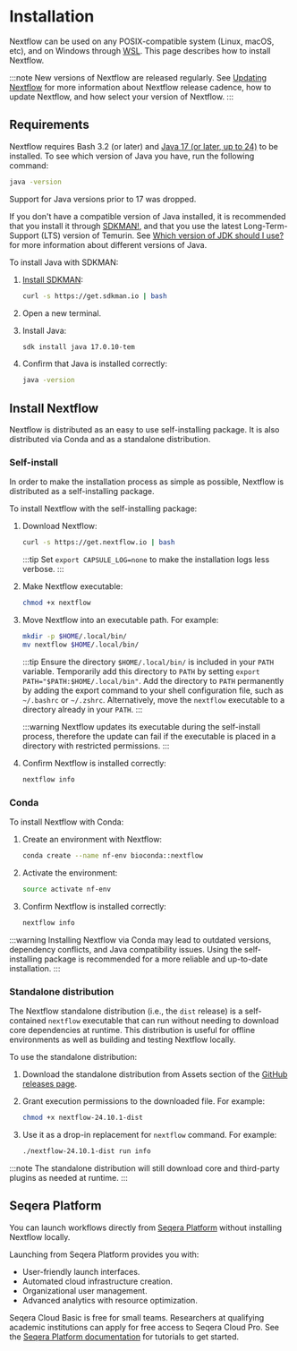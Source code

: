 
# Installation

Nextflow can be used on any POSIX-compatible system (Linux, macOS, etc), and on Windows through [WSL](https://en.wikipedia.org/wiki/Windows_Subsystem_for_Linux). This page describes how to install Nextflow.

:::note
New versions of Nextflow are released regularly. See [Updating Nextflow][updating-nextflow] for more information about Nextflow release cadence, how to update Nextflow, and how select your version of Nextflow.
:::

## Requirements

Nextflow requires Bash 3.2 (or later) and [Java 17 (or later, up to 24)](http://www.oracle.com/technetwork/java/javase/downloads/index.html) to be installed. To see which version of Java you have, run the following command:

```bash
java -version
```

<DeprecatedInVersion version="24.11.0-edge">
Support for Java versions prior to 17 was dropped.
</DeprecatedInVersion>

If you don't have a compatible version of Java installed, it is recommended that you install it through [SDKMAN!](https://sdkman.io/), and that you use the latest Long-Term-Support (LTS) version of Temurin. See [Which version of JDK should I use?](https://whichjdk.com/) for more information about different versions of Java.

To install Java with SDKMAN:

1. [Install SDKMAN](https://sdkman.io/install):

    ```bash
    curl -s https://get.sdkman.io | bash
    ```

2. Open a new terminal.

3. Install Java:

    ```bash
    sdk install java 17.0.10-tem
    ```

4. Confirm that Java is installed correctly:

    ```bash
    java -version
    ```

## Install Nextflow

Nextflow is distributed as an easy to use self-installing package. It is also distributed via Conda and as a standalone distribution.

### Self-install

In order to make the installation process as simple as possible, Nextflow is distributed as a self-installing package.

To install Nextflow with the self-installing package:

1. Download Nextflow:

    ```bash
    curl -s https://get.nextflow.io | bash
    ```

    :::tip
    Set `export CAPSULE_LOG=none` to make the installation logs less verbose.
    :::

2. Make Nextflow executable:

    ```bash
    chmod +x nextflow
    ```

3. Move Nextflow into an executable path. For example:

    ```bash
    mkdir -p $HOME/.local/bin/
    mv nextflow $HOME/.local/bin/
    ```

    :::tip
    Ensure the directory `$HOME/.local/bin/` is included in your `PATH` variable. Temporarily add this directory to `PATH` by setting `export PATH="$PATH:$HOME/.local/bin"`. Add the directory to `PATH` permanently by adding the export command to your shell configuration file, such as `~/.bashrc` or `~/.zshrc`. Alternatively, move the `nextflow` executable to a directory already in your `PATH`.
    :::

    :::warning
    Nextflow updates its executable during the self-install process, therefore the update can fail if the executable is placed in a directory with restricted permissions.
    :::

4. Confirm Nextflow is installed correctly:

    ```bash
    nextflow info
    ```

### Conda

To install Nextflow with Conda:

1. Create an environment with Nextflow:

    ```bash
    conda create --name nf-env bioconda::nextflow
    ```

2. Activate the environment:

    ```bash
    source activate nf-env
    ```

3. Confirm Nextflow is installed correctly:

    ```bash
    nextflow info
    ```

:::warning
Installing Nextflow via Conda may lead to outdated versions, dependency conflicts, and Java compatibility issues. Using the self-installing package is recommended for a more reliable and up-to-date installation.
:::

### Standalone distribution

The Nextflow standalone distribution (i.e., the `dist` release) is a self-contained `nextflow` executable that can run without needing to download core dependencies at runtime. This distribution is useful for offline environments as well as building and testing Nextflow locally.

To use the standalone distribution:

1. Download the standalone distribution from Assets section of the [GitHub releases page](https://github.com/nextflow-io/nextflow/releases).

2. Grant execution permissions to the downloaded file. For example:

    ```bash
    chmod +x nextflow-24.10.1-dist
    ```

3. Use it as a drop-in replacement for `nextflow` command. For example:

    ```bash
    ./nextflow-24.10.1-dist run info
    ```

:::note
The standalone distribution will still download core and third-party plugins as needed at runtime.
:::

## Seqera Platform

You can launch workflows directly from [Seqera Platform](https://seqera.io/platform/) without installing Nextflow locally.

Launching from Seqera Platform provides you with:

- User-friendly launch interfaces.
- Automated cloud infrastructure creation.
- Organizational user management.
- Advanced analytics with resource optimization.

Seqera Cloud Basic is free for small teams. Researchers at qualifying academic institutions can apply for free access to Seqera Cloud Pro.
See the [Seqera Platform documentation](https://docs.seqera.io/platform) for tutorials to get started.

[updating-nextflow]: /nextflow_docs/nextflow_repo/docs/updating-nextflow.mdx
